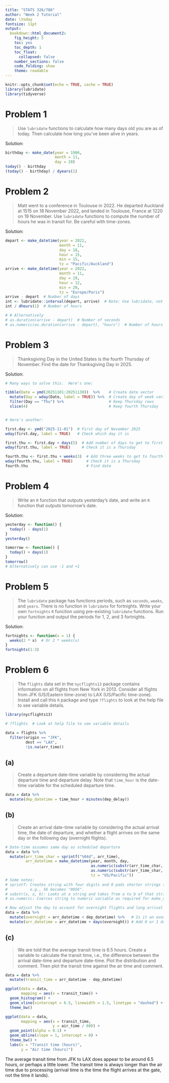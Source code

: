 ---
title: "STATS 326/786"
author: "Week 2 Tutorial"
date: \today
fontsize: 11pt
output:
  bookdown::html_document2:
    fig_height: 5
    toc: yes
    toc_depth: 1
    toc_float:
      collapsed: false
    number_sections: false
    code_folding: show
    theme: readable
---

```{r setup, include=FALSE}
knitr::opts_chunk$set(echo = TRUE, cache = TRUE)
library(lubridate)
library(tidyverse)
```

# Problem 1

> Use `lubridate` functions to calculate how many days old you are as of today. Then calculate how long you've been alive in years.

Solution:

```{r}
birthday <- make_date(year = 1986,
                      month = 11,
                      day = 28)
today() - birthday
(today() - birthday) / dyears(1)
```


# Problem 2

> Matt went to a conference in Toulouse in 2022.  He departed Auckland at 1515 on 18 November 2022, and landed in Toulouse, France at 1220 on 19 November.  Use `lubridate` functions to compute the number of hours he was in transit for.  Be careful with time-zones.

Solution:

```{r}
depart <- make_datetime(year = 2022,
                        month = 11,
                        day = 18,
                        hour = 15,
                        min = 15,
                        tz = "Pacific/Auckland")
arrive <- make_datetime(year = 2022,
                        month = 11,
                        day = 19,
                        hour = 12,
                        min = 20,
                        tz = "Europe/Paris")
arrive - depart  # Number of days
int <- lubridate::interval(depart, arrive)  # Note: Use lubridate, not tsibble interval
int / dhours(1)  # Number of hours

# # Alternatively
# as.duration(arrive - depart)  # Number of seconds
# as.numeric(as.duration(arrive - depart), "hours")  # Number of hours
```


# Problem 3

> Thanksgiving Day in the United States is the fourth Thursday of November.  Find the date for Thanksgiving Day in 2025.

Solution:

```{r}

# Many ways to solve this.  Here's one:

tibble(Date = ymd(20251101:20251130))  %>%    # Create date vector
  mutate(Day = wday(Date, label = TRUE)) %>%  # Create day of week variable
  filter(Day == "Thu") %>%                    # Keep Thursday rows
  slice(4)                                    # Keep fourth Thursday


# Here's another:

first.day <- ymd("2025-11-01")  # First day of November 2025
wday(first.day, label = TRUE)   # Check which day it is

first.thu <- first.day + days(5)  # Add number of days to get to first Thursday
wday(first.thu, label = TRUE)     # Check it is a Thursday

fourth.thu <- first.thu + weeks(3)  # Add three weeks to get to fourth Thursday
wday(fourth.thu, label = TRUE)      # Check it is a Thursday
fourth.thu                          # Find date

```


# Problem 4

> Write an `R` function that outputs yesterday's date, and write an `R` function that outputs tomorrow's date.

Solution:

```{r}
yesterday <- function() {
  today() - days(1)
}
yesterday()

tomorrow <- function() {
  today() + days(1)
}
tomorrow()
# Alternatively can use -1 and +1
```


# Problem 5

> The `lubridate` package has functions periods, such as `seconds`, `weeks`, and `years`.  There is no function in `lubridate` for fortnights.  Write your own `fortnights` `R` function using pre-existing `lubridate` functions. Run your function and output the periods for 1, 2, and 3 fortnights.  

Solution: 

```{r}
fortnights <- function(x = 1) {
  weeks(2 * x)  # Or 2 * weeks(x)
}
fortnights(1:3)
```

# Problem 6

> The `flights` data set in the `nycflights13` package contains information on all flights from New York in 2013.  Consider all flights from JFK (US/Eastern time-zone) to LAX (US/Pacific time-zone).  Install and call this `R` package and type `?flights` to look at the help file to see variable details.

```{r}
library(nycflights13)

# ?flights  # Look at help file to see variable details

data = flights %>%
  filter(origin == "JFK",
         dest == "LAX",
         !is.na(arr_time)) 
```

## (a) 

> Create a departure date-time variable by considering the actual departure time and departure delay.  Note that `time_hour` is the date-time variable for the scheduled departure time.  

```{r}
data = data %>%
  mutate(dep_datetime = time_hour + minutes(dep_delay))
```


## (b)

> Create an arrival date-time variable by considering the actual arrival time, the date of departure, and whether a flight arrives on the same day or the following day (overnight flights). 

```{r}
# Date-time assumes same day as scheduled departure
data = data %>%
  mutate(arr_time_char = sprintf("%04d", arr_time),  
         arr_datetime = make_datetime(year, month, day, 
                                      as.numeric(substr(arr_time_char, 1, 2)), 
                                      as.numeric(substr(arr_time_char, 3, 4)),
                                      tz = "US/Pacific"))  
# Some notes:
# sprintf: Creates string with four digits and 0 pads shorter strings to the left
#          e.g., 56 becomes "0056".
# substr(x, a, b): Looks at a string and takes from a to b of that string.
# as.numeric: Coerces string to numeric variable as required for make_datetime

# Now adjust the day to account for overnight flights and long arrival delays
data = data %>%
  mutate(overnight = arr_datetime < dep_datetime) %>%   # Is it an overnight flight?
  mutate(arr_datetime = arr_datetime + days(overnight)) # Add 0 or 1 days to arrival date-time

```


## (c)

> We are told that the average transit time is 6.5 hours.  Create a variable to calculate the transit time, i.e., the difference between the arrival date-time and departure date-time.  Plot the distribution and comment. Then plot the transit time against the air time and comment.  

```{r, message = FALSE, warning = FALSE}
data = data %>%
  mutate(transit_time = arr_datetime - dep_datetime)

ggplot(data = data, 
       mapping = aes(x = transit_time)) +
  geom_histogram() + 
  geom_vline(xintercept = 6.5, linewidth = 1.5, linetype = "dashed") + 
  theme_bw() 

ggplot(data = data,
       mapping = aes(x = transit_time,
                     y = air_time / 60)) + 
  geom_point(alpha = 0.1) + 
  geom_abline(slope = 1, intercept = 0) + 
  theme_bw() + 
  labs(x = "Transit time (hours)",
       y = "Air time (hours)") 

```

The average transit time from JFK to LAX does appear to be around 6.5 hours, or perhaps a little lower.  The transit time is always longer than the air time due to processing (arrival time is the time the flight arrives at the gate, not the time it lands).  